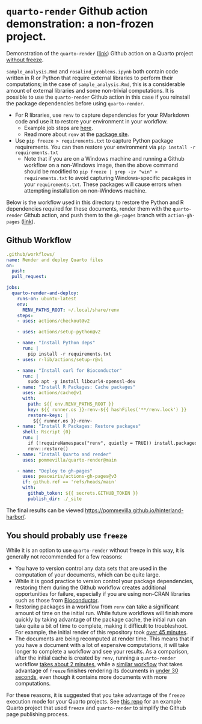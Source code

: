 # `quarto-render` Github action demonstration: a non-frozen project.

Demonstration of the `quarto-render` ([link](https://github.com/pommevilla/quarto-render)) Github action on a Quarto project [without freeze](https://quarto.org/docs/books/book-authoring.html?q=freeze#freezing). 

`sample_analysis.Rmd` and `rosalind_problems.ipynb` both contain code written in R or Python that require external libraries to perform their computations; in the case of `sample_analysis.Rmd`, this is a considerable amount of external libraries and some non-trivial computations. It is possible to use the `quarto-render` Github action in this case if you reinstall the package dependencies before using `quarto-render`. 

* For R libraries, use `renv` to capture dependencies for your RMarkdown code and use it to restore your environment in your workflow. 
  * Example job steps are [here](https://rstudio.github.io/renv/articles/ci.html#github-actions-1). 
  * Read more about `renv` at the [package site](https://rstudio.github.io/renv/articles/renv.html).
* Use `pip freeze > requirements.txt` to capture Python package requirements. You can then restore your environment via `pip install -r requirements.txt`
  * Note that if you are on a Windows machine and running a Github workflow on a non-Windows image, then the above command should be modified to `pip freeze | grep -iv "win" > requirements.txt` to avoid capturing Windows-specific pacakges in your `requirements.txt`. These packages will cause errors when attempting installation on non-Windows machine.

Below is the workflow used in this directory to restore the Python and R dependencies required for these documents, render them with the `quarto-render` Github action, and push them to the `gh-pages` branch with `action-gh-pages` ([link](https://github.com/peaceiris/actions-gh-pages)). 

## Github Workflow

```yaml
.github/workflows/
name: Render and deploy Quarto files
on: 
  push:
  pull_request:

jobs:
  quarto-render-and-deploy:
    runs-on: ubuntu-latest
    env:
      RENV_PATHS_ROOT: ~/.local/share/renv
    steps:
    - uses: actions/checkout@v2

    - uses: actions/setup-python@v2

    - name: "Install Python deps"
      run: |
        pip install -r requirements.txt
    - uses: r-lib/actions/setup-r@v1

    - name: "Install curl for Bioconductor"
      run: |
        sudo apt -y install libcurl4-openssl-dev
    - name: "Install R Packages: Cache packages"
      uses: actions/cache@v1
      with:
        path: ${{ env.RENV_PATHS_ROOT }}
        key: ${{ runner.os }}-renv-${{ hashFiles('**/renv.lock') }}
        restore-keys: |
          ${{ runner.os }}-renv-
    - name: "Install R Packages: Restore packages"
      shell: Rscript {0}
      run: |
        if (!requireNamespace("renv", quietly = TRUE)) install.packages("renv")
        renv::restore()
    - name: "Install Quarto and render"
      uses: pommevilla/quarto-render@main

    - name: "Deploy to gh-pages"
      uses: peaceiris/actions-gh-pages@v3
      if: github.ref == 'refs/heads/main'
      with:
        github_token: ${{ secrets.GITHUB_TOKEN }}
        publish_dir: ./_site
```

The final results can be viewed [https://pommevilla.github.io/hinterland-harbor/](here).

## You should probably use `freeze`

While it is an option to use `quarto-render` without freeze in this way, it is generally not recommended for a few reasons:

* You have to version control any data sets that are used in the computation of your documents, which can be quite large.
* While it is good practice to version control your package dependencies, restoring them during the Github workflow creates additional opportunities for failure, especially if you are using non-CRAN libraries such as those from [Bioconductor](https://www.bioconductor.org/). 
* Restoring packages in a workflow from `renv` can take a significant amount of time on the initial run. While future workflows will finish more quickly by taking advantage of the package cache, the initial run can take quite a bit of time to complete, making it difficult to troubleshoot. For example, the initial render of this repository took [over 45 minutes](https://github.com/pommevilla/hinterland-harbor/runs/2919380857?check_suite_focus=true).
* The documents are being recomputed at render time. This means that if you have a document with a lot of expensive computations, it will take longer to complete a workflow and see your results. As a comparison, after the initial cache is created by `renv`, running a `quarto-render` workflow [takes about 2 minutes](https://github.com/pommevilla/hinterland-harbor/runs/2921322559?check_suite_focus=true), while a [similar workflow](https://github.com/pommevilla/friendly-dollop/blob/master/.github/workflows/quarto-render.yml) that takes advantage of `freeze` finishes rendering its documents in [under 30 seconds](https://github.com/pommevilla/friendly-dollop/runs/2917945915?check_suite_focus=true), even though it contains more documents with more computations.

For these reasons, it is suggested that you take advantage of the `freeze` execution mode for your Quarto projects. See [this repo](https://github.com/pommevilla/friendly-dollop) for an example Quarto project that used `freeze` and `quarto-render` to simplify the Github page publishing process.
